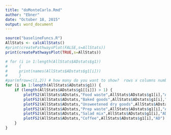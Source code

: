 ```yaml
---
title: "doMonteCarlo.Rmd"
author: "Ebner"
date: "October 18, 2015"
output: word_document
---
```


```r
source("baselineFuncs.R")
AllStats <- calcAllStats()
#print(createPathwaysPlot(FALSE,s=AllStats))
print(createPathwaysPlot(TRUE,s=AllStats))

# for (i in 1:length(AllStats$ADstats$g1)) 
#     {
#     print(names(AllStats$ADstats$g1[i]))
#     }
#par(mfrow=c(1,2)) # how many do you want to show?  rows x columns number of graphs
for (i in 1:length(AllStats$ADstats$g1)) {
    if (length(AllStats$ADstats$g1[[i]]) > 1) {
        plotFS2(AllStats$ADstats,"Food waste",AllStats$ADstats$g1[i],"AD")
        plotFS2(AllStats$ADstats,"Baked goods",AllStats$ADstats$g1[i],"AD")
        plotFS2(AllStats$ADstats,"Unsweetened dry goods",AllStats$ADstats$g1[i],"AD")
        plotFS2(AllStats$ADstats,"Prep waste",AllStats$ADstats$g1[i],"AD")
        plotFS2(AllStats$ADstats,"Salad mix",AllStats$ADstats$g1[i],"AD")
        plotFS2(AllStats$ADstats,"Coffee",AllStats$ADstats$g1[i],"AD") 
    }
}

```
